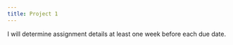 ```yaml
---
title: Project 1
---
```


I will determine assignment details at least one week before each due date.